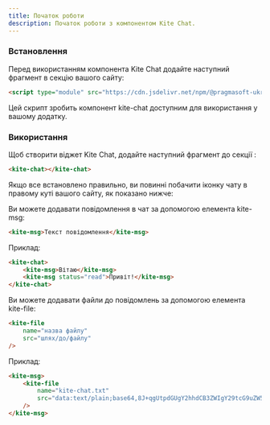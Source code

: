 ```yaml
---
title: Початок роботи
description: Початок роботи з компонентом Kite Chat.
---
```



### Встановлення

Перед використанням компонента Kite Chat додайте наступний фрагмент в секцію <Tag name="head"/> вашого сайту:

```html
<script type="module" src="https://cdn.jsdelivr.net/npm/@pragmasoft-ukraine/kite-chat/+esm"/>
```

Цей скрипт зробить компонент kite-chat доступним для використання у вашому додатку.

### Використання

Щоб створити віджет Kite Chat, додайте наступний фрагмент до секції <Tag name="body"/>:

```html
<kite-chat></kite-chat>
```

Якщо все встановлено правильно, ви повинні побачити іконку чату в правому куті вашого сайту, як показано нижче:

<div class="flex items-center justify-center">
    <ChatIcon/>
</div>

Ви можете додавати повідомлення в чат за допомогою елемента kite-msg:

```html
<kite-msg>Текст повідомлення</kite-msg>
```

Приклад:

```html
<kite-chat>
    <kite-msg>Вітаю</kite-msg>
    <kite-msg status="read">Привіт!</kite-msg>
</kite-chat>
```

Ви можете додавати файли до повідомлень за допомогою елемента kite-file:

```html
<kite-file
    name="назва файлу"
    src="шлях/до/файлу"
/>
```

Приклад:

```html
<kite-msg>
    <kite-file
        name="kite-chat.txt"
        src="data:text/plain;base64,8J+qgUtpdGUgY2hhdCB3ZWIgY29tcG9uZW50"
    />
</kite-msg>
```